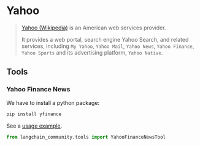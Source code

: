 # Yahoo

>[Yahoo (Wikipedia)](https://en.wikipedia.org/wiki/Yahoo) is an American web services provider.
>
> It provides a web portal, search engine Yahoo Search, and related
> services, including `My Yahoo`, `Yahoo Mail`, `Yahoo News`,
> `Yahoo Finance`, `Yahoo Sports` and its advertising platform, `Yahoo Native`.


## Tools

### Yahoo Finance News

We have to install a python package:

```bash
pip install yfinance
```
See a [usage example](/docs/integrations/tools/yahoo_finance_news).


```python
from langchain_community.tools import YahooFinanceNewsTool
```
